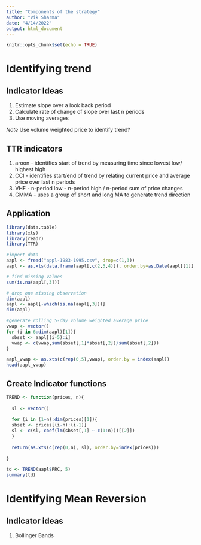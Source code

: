 ```yaml
---
title: "Components of the strategy"
author: "Vik Sharma"
date: "4/14/2022"
output: html_document
---
```


```r
knitr::opts_chunk$set(echo = TRUE)
```

# Identifying trend 

## Indicator Ideas 
1. Estimate slope over a look back period 
2. Calculate rate of change of slope over last n periods 
3. Use moving averages 

*Note* Use volume weighted price to identify trend? 

## TTR indicators 
1. aroon - identifies start of trend by measuring time since lowest low/ highest high 
2. CCI - identifies start/end of trend by relating current price and average price over last n periods 
3. VHF - n-period low - n-period high / n-period sum of price changes 
4. GMMA - uses a group of short and long MA to generate trend direction 

## Application 

```r
library(data.table)
library(xts)
library(readr)
library(TTR)
```


```r
#import data 
aapl <- fread("appl-1983-1995.csv", drop=c(1,3))
aapl <- as.xts(data.frame(aapl[,c(2,3,4)]), order.by=as.Date(aapl[[1]], "%d-%m-%y"))

# find missing values 
sum(is.na(aapl[,3]))

# drop one missing observation 
dim(aapl)
aapl <- aapl[-which(is.na(aapl[,3]))]
dim(aapl)

#generate rolling 5-day volume weighted average price 
vwap <- vector()
for (i in 6:dim(aapl)[1]){
  sbset <- aapl[(i-5):i]
  vwap <- c(vwap,sum(sbset[,1]*sbset[,2])/sum(sbset[,2]))
}

aapl_vwap <- as.xts(c(rep(0,5),vwap), order.by = index(aapl)) 
head(aapl_vwap)
```


## Create Indicator functions 
```r
TREND <- function(prices, n){
  
  sl <- vector()
  
  for (i in (1+n):dim(prices)[1]){
  sbset <- prices[(i-n):(i-1)]
  sl <- c(sl, coef(lm(sbset[,1] ~ c(1:n)))[[2]])
  }
  
  return(as.xts(c(rep(0,n), sl), order.by=index(prices)))
  
}

td <- TREND(aapl$PRC, 5)
summary(td)
```

# Identifying Mean Reversion 

## Indicator ideas 
1. Bollinger Bands 
